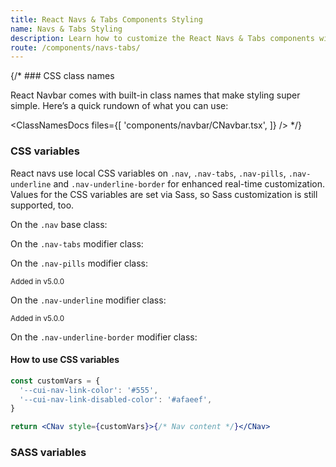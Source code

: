```yaml
---
title: React Navs & Tabs Components Styling
name: Navs & Tabs Styling
description: Learn how to customize the React Navs & Tabs components with CSS classes, variables, and SASS for flexible styling and seamless integration into your design.
route: /components/navs-tabs/
---
```


{/* ### CSS class names

React Navbar comes with built-in class names that make styling super simple. Here’s a quick rundown of what you can use:

<ClassNamesDocs
  files={[
    'components/navbar/CNavbar.tsx',
  ]}
/> */}

### CSS variables

React navs use local CSS variables on `.nav`, `.nav-tabs`, `.nav-pills`, `.nav-underline` and `.nav-underline-border` for enhanced real-time customization. Values for the CSS variables are set via Sass, so Sass customization is still supported, too.

On the `.nav` base class:

<ScssDocs file="_nav.scss" capture="nav-css-vars"/>

On the `.nav-tabs` modifier class:

<ScssDocs file="_nav.scss" capture="nav-tabs-css-vars"/>

On the `.nav-pills` modifier class:

<ScssDocs file="_nav.scss" capture="nav-pills-css-vars"/>

<small className="d-inline-flex mb-3 px-2 py-1 fw-semibold text-success bg-success bg-opacity-10 border border-success border-opacity-10 rounded-2">Added in v5.0.0</small>

On the `.nav-underline` modifier class:

<ScssDocs file="_nav.scss" capture="nav-underline-css-vars"/>

<small className="d-inline-flex mb-3 px-2 py-1 fw-semibold text-success bg-success bg-opacity-10 border border-success border-opacity-10 rounded-2">Added in v5.0.0</small>

On the `.nav-underline-border` modifier class:

<ScssDocs file="_nav.scss" capture="nav-underline-border-css-vars"/>

#### How to use CSS variables

```jsx
const customVars = {
  '--cui-nav-link-color': '#555',
  '--cui-nav-link-disabled-color': '#afaeef',
}

return <CNav style={customVars}>{/* Nav content */}</CNav>
```

### SASS variables

<ScssDocs file="_variables.scss" capture="nav-variables"/>
